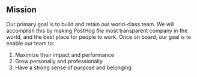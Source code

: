 ## Mission

Our primary goal is to build and retain our world-class team. We will accomplish this by making PostHog _the_ most transparent company in the world, and the best place for people to work. Once on board, our goal is to enable our team to: 

1. Maximize their impact and performance
2. Grow personally and professionally
3. Have a strong sense of purpose and belonging